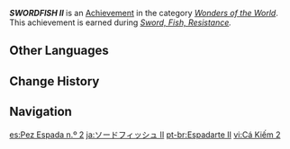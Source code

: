{{About|the achievement|information about the Swordfish II unit in the Watatsumi Army|Watatsumi Army}}
{{Achievement Infobox
|id           = 84047
|order id     = 5026
|category     = Wonders of the World
|description  = Obtain the trust of the Swordfish II squad.
|requirements = Earned during ''[[Sword, Fish, Resistance]].''
|primogems    = 5
|tracking     = 
|hidden       = 1
|quest        = Omnipresence Over Mortals
|topic        = 
|type         = Quest
}}
'''''SWORDFISH II''''' is an [[Achievement]] in the category ''[[Wonders of the World]]''. This achievement is earned during ''[[Sword, Fish, Resistance]].''
<!--
==Trivia==

==Video Guides==
{{EVT
|video1   = 
|caption1 = 
}}
-->
==Other Languages==
{{Other Languages
|en      = SWORDFISH II
|zhs     = SWORDFISH Ⅱ
|zht     = SWORDFISH Ⅱ
|ja      = ソードフィッシュ Ⅱ
|ja_rm   = Soodofisshu Ⅱ
|ja_tl   = Swordfish II
|ko      = SWORDFISH Ⅱ
|es      = Pez Espada n.º 2
|es_tl   = Swordfish #2
|fr      = Espadon II
|fr_tl   = Swordfish II
|ru      = Рыба-меч II
|ru_tl   = Swordfish II
|th      = SWORDFISH II
|vi      = Cá Kiếm 2
|vi_tl   = 
|de      = SCHWERTFISCH II
|de_tl   = SWORDFISH II
|id      = Swordfish II
|pt      = Espadarte II
|pt_tl   = 
|tr      = KILIÇ BALIĞI II
|tr_tl   = SWORD FISH II
|it      = PESCE SPADA II
|it_tl   = 
}}

==Change History==
{{Change History|2.1}}
<!--
==References==
{{Reflist}}
-->
==Navigation==
{{Achievement Navbox|Wonders of the World|Quest}}

[[es:Pez Espada n.º 2]]
[[ja:ソードフィッシュ Ⅱ]]
[[pt-br:Espadarte II]]
[[vi:Cá Kiếm 2]]